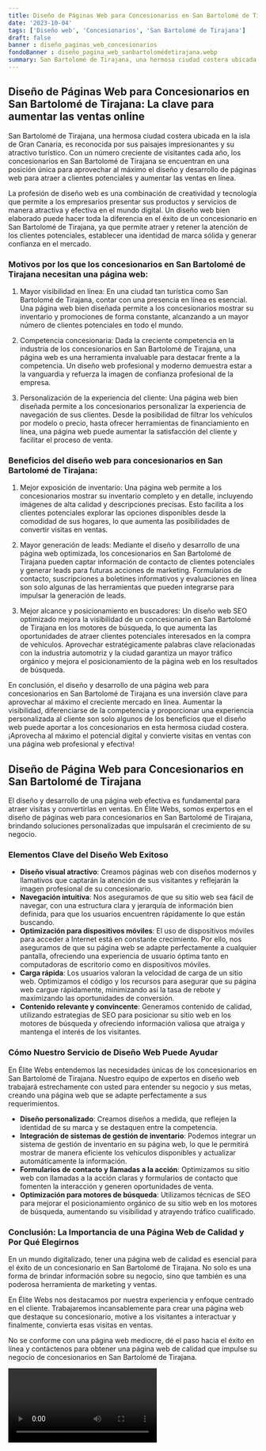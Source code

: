 ```yaml
---
title: Diseño de Páginas Web para Concesionarios en San Bartolomé de Tirajana
date: '2023-10-04'
tags: ['Diseño web', 'Concesionarios', 'San Bartolomé de Tirajana']
draft: false
banner : diseño_paginas_web_concesionarios
fondoBanner : diseño_pagina_web_sanbartolomédetirajana.webp
summary: San Bartolomé de Tirajana, una hermosa ciudad costera ubicada en la isla de Gran Canaria, es reconocida por sus paisajes impresionantes y su atractivo turístico. Con un número creciente de visitantes cada año, los concesionarios en San Bartolomé de Tirajana se encuentran en una posición única para aprovechar al máximo el diseño y desarrollo de páginas web para atraer a clientes potenciales y aumentar las ventas en línea.
---
```


## Diseño de Páginas Web para Concesionarios en San Bartolomé de Tirajana: La clave para aumentar las ventas online 

San Bartolomé de Tirajana, una hermosa ciudad costera ubicada en la isla de Gran Canaria, es reconocida por sus paisajes impresionantes y su atractivo turístico. Con un número creciente de visitantes cada año, los concesionarios en San Bartolomé de Tirajana se encuentran en una posición única para aprovechar al máximo el diseño y desarrollo de páginas web para atraer a clientes potenciales y aumentar las ventas en línea.

La profesión de diseño web es una combinación de creatividad y tecnología que permite a los empresarios presentar sus productos y servicios de manera atractiva y efectiva en el mundo digital. Un diseño web bien elaborado puede hacer toda la diferencia en el éxito de un concesionario en San Bartolomé de Tirajana, ya que permite atraer y retener la atención de los clientes potenciales, establecer una identidad de marca sólida y generar confianza en el mercado.

### Motivos por los que los concesionarios en San Bartolomé de Tirajana necesitan una página web:

1. Mayor visibilidad en línea: En una ciudad tan turística como San Bartolomé de Tirajana, contar con una presencia en línea es esencial. Una página web bien diseñada permite a los concesionarios mostrar su inventario y promociones de forma constante, alcanzando a un mayor número de clientes potenciales en todo el mundo.

2. Competencia concesionaria: Dada la creciente competencia en la industria de los concesionarios en San Bartolomé de Tirajana, una página web es una herramienta invaluable para destacar frente a la competencia. Un diseño web profesional y moderno demuestra estar a la vanguardia y refuerza la imagen de confianza profesional de la empresa.

3. Personalización de la experiencia del cliente: Una página web bien diseñada permite a los concesionarios personalizar la experiencia de navegación de sus clientes. Desde la posibilidad de filtrar los vehículos por modelo o precio, hasta ofrecer herramientas de financiamiento en línea, una página web puede aumentar la satisfacción del cliente y facilitar el proceso de venta.

### Beneficios del diseño web para concesionarios en San Bartolomé de Tirajana:

1. Mejor exposición de inventario: Una página web permite a los concesionarios mostrar su inventario completo y en detalle, incluyendo imágenes de alta calidad y descripciones precisas. Esto facilita a los clientes potenciales explorar las opciones disponibles desde la comodidad de sus hogares, lo que aumenta las posibilidades de convertir visitas en ventas.

2. Mayor generación de leads: Mediante el diseño y desarrollo de una página web optimizada, los concesionarios en San Bartolomé de Tirajana pueden captar información de contacto de clientes potenciales y generar leads para futuras acciones de marketing. Formularios de contacto, suscripciones a boletines informativos y evaluaciones en línea son solo algunas de las herramientas que pueden integrarse para impulsar la generación de leads.

3. Mejor alcance y posicionamiento en buscadores: Un diseño web SEO optimizado mejora la visibilidad de un concesionario en San Bartolomé de Tirajana en los motores de búsqueda, lo que aumenta las oportunidades de atraer clientes potenciales interesados en la compra de vehículos. Aprovechar estratégicamente palabras clave relacionadas con la industria automotriz y la ciudad garantiza un mayor tráfico orgánico y mejora el posicionamiento de la página web en los resultados de búsqueda.

En conclusión, el diseño y desarrollo de una página web para concesionarios en San Bartolomé de Tirajana es una inversión clave para aprovechar al máximo el creciente mercado en línea. Aumentar la visibilidad, diferenciarse de la competencia y proporcionar una experiencia personalizada al cliente son solo algunos de los beneficios que el diseño web puede aportar a los concesionarios en esta hermosa ciudad costera. ¡Aprovecha al máximo el potencial digital y convierte visitas en ventas con una página web profesional y efectiva!

<GifSeo />

<Cta />

## Diseño de Página Web para Concesionarios en San Bartolomé de Tirajana

El diseño y desarrollo de una página web efectiva es fundamental para atraer visitas y convertirlas en ventas. En Élite Webs, somos expertos en el diseño de páginas web para concesionarios en San Bartolomé de Tirajana, brindando soluciones personalizadas que impulsarán el crecimiento de su negocio.

### Elementos Clave del Diseño Web Exitoso

- **Diseño visual atractivo**: Creamos páginas web con diseños modernos y llamativos que captarán la atención de sus visitantes y reflejarán la imagen profesional de su concesionario.
- **Navegación intuitiva**: Nos aseguramos de que su sitio web sea fácil de navegar, con una estructura clara y jerarquía de información bien definida, para que los usuarios encuentren rápidamente lo que están buscando.
- **Optimización para dispositivos móviles**: El uso de dispositivos móviles para acceder a Internet está en constante crecimiento. Por ello, nos aseguramos de que su página web se adapte perfectamente a cualquier pantalla, ofreciendo una experiencia de usuario óptima tanto en computadoras de escritorio como en dispositivos móviles.
- **Carga rápida**: Los usuarios valoran la velocidad de carga de un sitio web. Optimizamos el código y los recursos para asegurar que su página web cargue rápidamente, minimizando así la tasa de rebote y maximizando las oportunidades de conversión.
- **Contenido relevante y convincente**: Generamos contenido de calidad, utilizando estrategias de SEO para posicionar su sitio web en los motores de búsqueda y ofreciendo información valiosa que atraiga y mantenga el interés de los visitantes.

### Cómo Nuestro Servicio de Diseño Web Puede Ayudar

En Élite Webs entendemos las necesidades únicas de los concesionarios en San Bartolomé de Tirajana. Nuestro equipo de expertos en diseño web trabajará estrechamente con usted para entender su negocio y sus metas, creando una página web que se adapte perfectamente a sus requerimientos.

- **Diseño personalizado**: Creamos diseños a medida, que reflejen la identidad de su marca y se destaquen entre la competencia.
- **Integración de sistemas de gestión de inventario**: Podemos integrar un sistema de gestión de inventario en su página web, lo que le permitirá mostrar de manera eficiente los vehículos disponibles y actualizar automáticamente la información.
- **Formularios de contacto y llamadas a la acción**: Optimizamos su sitio web con llamadas a la acción claras y formularios de contacto que fomenten la interacción y generen oportunidades de venta.
- **Optimización para motores de búsqueda**: Utilizamos técnicas de SEO para mejorar el posicionamiento orgánico de su sitio web en los motores de búsqueda, aumentando su visibilidad y atrayendo tráfico cualificado.

### Conclusión: La Importancia de una Página Web de Calidad y Por Qué Elegirnos

En un mundo digitalizado, tener una página web de calidad es esencial para el éxito de un concesionario en San Bartolomé de Tirajana. No solo es una forma de brindar información sobre su negocio, sino que también es una poderosa herramienta de marketing y ventas.

En Élite Webs nos destacamos por nuestra experiencia y enfoque centrado en el cliente. Trabajaremos incansablemente para crear una página web que destaque su concesionario, motive a los visitantes a interactuar y finalmente, convierta esas visitas en ventas.

No se conforme con una página web mediocre, dé el paso hacia el éxito en línea y contáctenos para obtener una página web de calidad que impulse su negocio de concesionarios en San Bartolomé de Tirajana.

<Video />

<CtaBot job='Concesionarios' city='San Bartolomé de Tirajana'/>

<Gmaps query='San Bartolomé de Tirajana+españa+maps' />